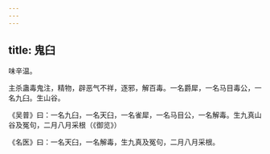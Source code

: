 ```yaml
---
---
---
```

title: 鬼臼
---



味辛温。

主杀蛊毒鬼注，精物，辟恶气不祥，逐邪，解百毒。一名爵犀，一名马目毒公，一名九臼。生山谷。

《吴普》曰：一名九臼，一名天臼，一名雀犀，一名马目公，一名解毒。生九真山谷及冤句，二月八月采根（《御览》）

《名医》曰：一名天臼，一名解毒，生九真及冤句，二月八月采根。